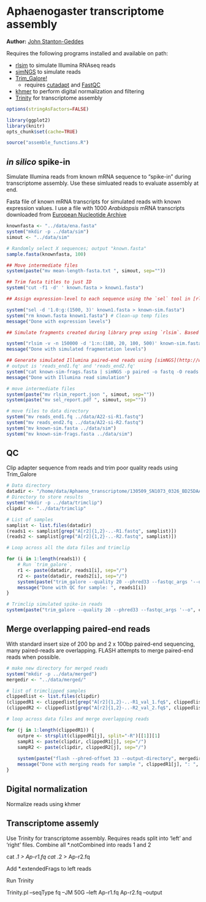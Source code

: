 Aphaenogaster transcriptome assembly
=======================================

**Author:** [John Stanton-Geddes](john.stantongeddes.research@gmail.com)

Requires the following programs installed and available on path:

* [rlsim](https://github.com/sbotond/rlsim) to simulate Illumina RNAseq reads
* [simNGS](https://github.com/timmassingham/simNGS) to simulate reads 
* [Trim_Galore!](http://www.bioinformatics.babraham.ac.uk/projects/trim <- galore/)
  - requires [cutadapt](https://code.google.com/p/cutadapt/) and [FastQC](http://www.bioinformatics.babraham.ac.uk/projects/fastqc/)
* [khmer](https://github.com/ged-lab/khmer) to perform digital normalization and filtering
* [Trinity](http://trinityrnaseq.sourceforge.net/) for transcriptome assembly


```r
options(stringAsFactors=FALSE)

library(ggplot2)
library(knitr)
opts_chunk$set(cache=TRUE)

source("assemble_functions.R")
```

## *in silico* spike-in ##

Simulate Illumina reads from known mRNA sequence to "spike-in" during transcriptome assembly.
Use these simluated reads to evaluate assembly at end.

Fasta file of known mRNA transcripts for simulated reads with known expression values.
I use a file with 1000 *Arabidopsis* mRNA transcripts downloaded from [European Nucleotide Archive](http://www.ebi.ac.uk/ena/home) 

```r
knownfasta <- "../data/ena.fasta"
system("mkdir -p ../data/sim")
simout <- "../data/sim"

# Randomly select X sequences; output "known.fasta"
sample.fasta(knownfasta, 100)

## Move intermediate files
system(paste("mv mean-length-fasta.txt ", simout, sep=""))

## Trim fasta titles to just ID
system("cut -f1 -d' ' known.fasta > known1.fasta")

## Assign expression-level to each sequence using the `sel` tool in [rlsim](https://github.com/sbotond/rlsim)

system("sel -d '1.0:g:(1500, 3)' known1.fasta > known-sim.fasta")
system("rm known.fasta known1.fasta") # Clean-up temp files
message("Done with expression levels")

## Simulate fragments created during library prep using `rlsim`. Based on length of fragments estimated when using FLASH to pair reads, use empirical length distribution of 180 bp (SD: 20bp).

system("rlsim -v -n 150000 -d '1:n:(180, 20, 100, 500)' known-sim.fasta > known-sim-frags.fasta")
message("Done with simulated fragmentation levels")

## Generate simulated Illumina paired-end reads using [simNGS](http://www.ebi.ac.uk/goldman-srv/simNGS/) and a default runfile provided with simNGS
# output is 'reads_end1.fq' and 'reads_end2.fq'
system("cat known-sim-frags.fasta | simNGS -p paired -o fastq -O reads /opt/software/simNGS/data/s_3_4x.runfile")
message("Done with Illumina read simulation")

# move intermediate files
system(paste("mv rlsim_report.json ", simout, sep=""))
system(paste("mv sel_report.pdf ", simout, sep=""))

# move files to data directory
system("mv reads_end1.fq ../data/A22-si-R1.fastq")
system("mv reads_end2.fq ../data/A22-si-R2.fastq")
system("mv known-sim.fasta ../data/sim")
system("mv known-sim-frags.fasta ../data/sim")
```

## QC ##

Clip adapter sequence from reads and trim poor quality reads using Trim_Galore

```r
# Data directory 
datadir <- "/home/data/Aphaeno_transcriptome/130509_SN1073_0326_BD25DAACXX/Project_Stanton-Geddes_Project_001"
# Directory to store results
system("mkdir -p ../data/trimclip")
clipdir <- "../data/trimclip" 

# List of samples
samplist <- list.files(datadir)
(reads1 <- samplist[grep("A[r2]{1,2}-..-R1.fastq", samplist)])
(reads2 <- samplist[grep("A[r2]{1,2}-..-R2.fastq", samplist)])

# Loop across all the data files and trimclip

for (i in 1:length(reads1)) {
    # Run `trim_galore`.
    r1 <- paste(datadir, reads1[i], sep="/")
    r2 <- paste(datadir, reads2[i], sep="/")
    system(paste("trim_galore --quality 20 --phred33 --fastqc_args '--o", clipdir, "' --length 20 --paired --output_dir", clipdir, r1, r2, sep=" "))
    message("Done with QC for sample: ", reads1[i])
}

# Trimclip simulated spike-in reads
system(paste("trim_galore --quality 20 --phred33 --fastqc_args '--o", clipdir, "' --length 20 --paired --output_dir", clipdir, "../data/A22-si-R1.fastq ../data/A22-si-R2.fastq", sep=" "))
```


## Merge overlapping paired-end reads

With standard insert size of 200 bp and 2 x 100bp paired-end sequencing, many paired-reads are overlapping. FLASH attempts to merge paired-end reads when possible.

```r
# make new directory for merged reads
system("mkdir -p ../data/merged")
mergedir <- "../data/merged/"

# list of trimclipped samples
clippedlist <- list.files(clipdir)
(clippedR1 <- clippedlist[grep("A[r2]{1,2}-..-R1_val_1.fq$", clippedlist)])
(clippedR2 <- clippedlist[grep("A[r2]{1,2}-..-R2_val_2.fq$", clippedlist)])

# loop across data files and merge overlapping reads

for (j in 1:length(clippedR1)) {
    outpre <- strsplit(clippedR1[j], split="-R")[[1]][1]
    sampR1 <- paste(clipdir, clippedR1[j], sep="/")
    sampR2 <- paste(clipdir, clippedR2[j], sep="/")
        
    system(paste("flash --phred-offset 33 --output-directory", mergedir, "--output-prefix", outpre, sampR1, sampR2, sep=" "))
    message("Done with merging reads for sample ", clippedR1[j], ": ", Sys.time())
}
```

## Digital normalization

Normalize reads using khmer

## Transcriptome assemly

Use Trinity for transcriptome assembly.
Requires reads split into 'left' and 'right' files.
Combine all *.notCombined into reads 1 and 2

cat *.1 > Ap-r1.fq
cat *.2 > Ap-r2.fq

Add *.extendedFrags to left reads

Run Trinity

Trinity.pl --seqType fq --JM 50G --left Ap-r1.fq Ap-r2.fq --output 
